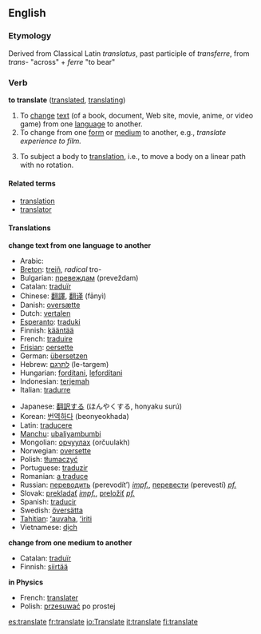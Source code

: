 ==English==

===Etymology===
Derived from Classical Latin ''translatus'', past participle of ''transferre'', from ''trans-'' "across" + ''ferre'' "to bear"

===Verb===
'''to translate''' ([[translated]], [[translating]])

# To [[change]] [[text]] (of a book, document, Web site, movie, anime, or video game) from one [[language]] to another.
# To change from one [[form]] or [[medium]] to another, e.g., ''translate experience to film.''
# {{physics}} To subject a body to [[translation]], i.e., to move a body on a linear path with no rotation.

====Related terms====
*[[translation]]
*[[translator]]

====Translations====
'''change text from one language to another'''
{{top}}
*Arabic: {{ARchar|[[ترجم]]}} {{Unicode|(tárjama)}}
*[[Breton]]: [[treiñ]], ''radical'' tro-
*Bulgarian: [[превеждам]] (preveždam)
*Catalan: [[traduïr]]
*Chinese: [[翻譯]], [[翻译]] (fānyì)
*Danish: [[oversætte]]
*Dutch: [[vertalen]]
*[[Esperanto]]: [[traduki]]
*Finnish: [[kääntää]]
*French: [[traduire]]
*[[Frisian]]: [[oersette]]
*German: [[übersetzen]]
*Hebrew: [[לתרגם]] (le-targem)
*Hungarian: [[fordítani]], [[lefordítani]]
*Indonesian: [[terjemah]]
*Italian: [[tradurre]]
{{mid}}
*Japanese: [[翻訳する]] (ほんやくする, honyaku surú)
*Korean: [[번역하다]] (beonyeokhada)
*Latin: [[traducere]]
*[[Manchu]]: [[ubaliyambumbi]]
*Mongolian: [[орчуулах]] (orčuulakh)
*Norwegian: [[oversette]]
*Polish: [[tłumaczyć]]
*Portuguese: [[traduzir]]
*Romanian: [[a traduce]]
*Russian: [[переводить]] (perevodít’) ''[[impf.]]'', [[перевести]] (perevestí) ''[[pf.]]''
*Slovak: [[prekladať]] ''[[impf.]]'', [[preložiť]] ''[[pf.]]''
*Spanish: [[traducir]]
*Swedish: [[översätta]]
*[[Tahitian]]: [[ʻauvaha]], [[ʻiriti]]
*Vietnamese: [[dịch]]
{{bottom}}

'''change from one medium to another'''
*Catalan: [[traduïr]]
*Finnish: [[siirtää]]

'''in Physics'''
*French: [[translater]]
*Polish: [[przesuwać]] po prostej

[[es:translate]]
[[fr:translate]]
[[io:Translate]]
[[it:translate]]
[[fi:translate]]